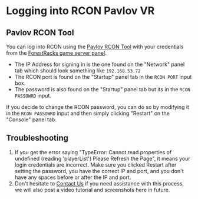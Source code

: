 # Logging into RCON Pavlov VR

## Pavlov RCON Tool
You can log into RCON using the [Pavlov RCON Tool](https://pavlovhorde.com/rcon/) with your credentials from the [ForestRacks game server panel](https://panel.forestracks.com).

* The IP Address for signing in is the one found on the "Network" panel tab which should look something like `192.168.53.72`
* The RCON port is found on the "Startup" panel tab in the `RCON PORT` input box.
* The password is also found on the "Startup" panel tab but its in the `RCON PASSOWRD` input.

If you decide to change the RCON password, you can do so by modifying it in the `RCON PASSOWRD` input and then simply clicking "Restart" on the "Console" panel tab.

## Troubleshooting
1) If you get the error saying "TypeError: Cannot read properties of undefined (reading 'playerList') Please Refresh the Page", it means your login credentials are incorrect. Make sure you clicked Restart after setting the password, you have the correct IP and port, and you don't have any spaces before or after the IP and port.
2) Don't hesitate to [Contact Us](/about/contact-us) if you need assistance with this process, we will also post a video tutorial and screenshots here in future.